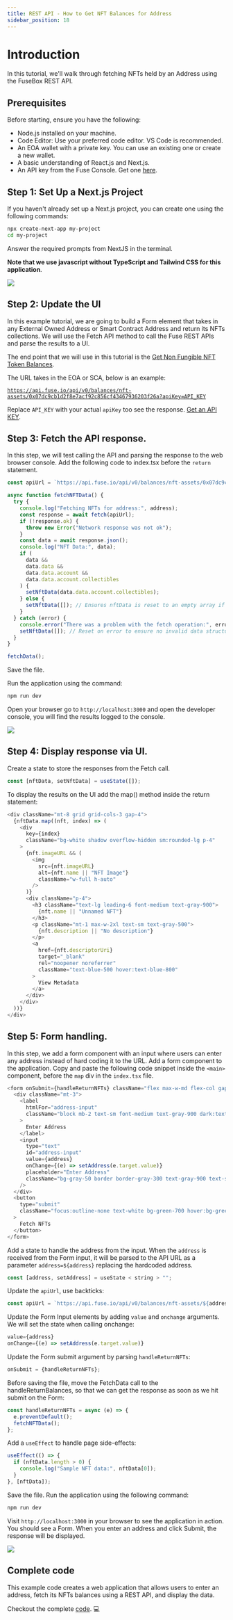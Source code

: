 ```yaml
---
title: REST API - How to Get NFT Balances for Address
sidebar_position: 18
---
```


# Introduction

In this tutorial, we'll walk through fetching NFTs held by an Address using the FuseBox REST API.

## Prerequisites

Before starting, ensure you have the following:

- Node.js installed on your machine.
- Code Editor: Use your preferred code editor. VS Code is recommended.
- An EOA wallet with a private key. You can use an existing one or create a new wallet.
- A basic understanding of React.js and Next.js.
- An API key from the Fuse Console. Get one [here](https://console.fuse.io/build).

## Step 1: Set Up a Next.js Project

If you haven't already set up a Next.js project, you can create one using the following commands:

```bash
npx create-next-app my-project
cd my-project
```

Answer the required prompts from NextJS in the terminal.

**Note that we use javascript without TypeScript and Tailwind CSS for this application**.

<img src="/img/tutorials/nextjs-init.png" />

## Step 2: Update the UI

In this example tutorial, we are going to build a Form element that takes in any External Owned Address or Smart Contract Address and return its NFTs collections. We will use the Fetch API method to call the Fuse REST APIs and parse the results to a UI.

The end point that we will use in this tutorial is the [Get Non Fungible NFT Token Balances](../../../developers/fusebox/apis/balances-api/get-non-fungible-nft-token-balances.api.mdx).

The URL takes in the EOA or SCA, below is an example:

[`https://api.fuse.io/api/v0/balances/nft-assets/0x07dc9cb1d2f8e7acf92c856cf43467936203f26a?apiKey=API_KEY`](https://api.fuse.io/api/v0/balances/nft-assets/0x07dc9cb1d2f8e7acf92c856cf43467936203f26a?apiKey=API_KEY)

Replace `API_KEY` with your actual `apiKey` too see the response. [Get an API KEY](https://console.fuse.io/build).

## Step 3: Fetch the API response.

In this step, we will test calling the API and parsing the response to the web browser console. Add the following code to index.tsx before the `return` statement.

```javascript
const apiUrl = `https://api.fuse.io/api/v0/balances/nft-assets/0x07dc9cb1d2f8e7acf92c856cf43467936203f26a?apiKey=API_KEY`;

async function fetchNFTData() {
  try {
    console.log("Fetching NFTs for address:", address);
    const response = await fetch(apiUrl);
    if (!response.ok) {
      throw new Error("Network response was not ok");
    }
    const data = await response.json();
    console.log("NFT Data:", data);
    if (
      data &&
      data.data &&
      data.data.account &&
      data.data.account.collectibles
    ) {
      setNftData(data.data.account.collectibles);
    } else {
      setNftData([]); // Ensures nftData is reset to an empty array if no collectibles are found
    }
  } catch (error) {
    console.error("There was a problem with the fetch operation:", error);
    setNftData([]); // Reset on error to ensure no invalid data structures are used
  }
}

fetchData();
```

Save the file.

Run the application using the command:

```javascript
npm run dev
```

Open your browser go to `http://localhost:3000` and open the developer console, you will find the results logged to the console.

<img src="/img/tutorials/get-nfts-console.png" />

## Step 4: Display response via UI.

Create a state to store the responses from the Fetch call.

```javascript
const [nftData, setNftData] = useState([]);
```

To display the results on the UI add the map() method inside the return statement:

```javascript
<div className="mt-8 grid grid-cols-3 gap-4">
  {nftData.map((nft, index) => (
    <div
      key={index}
      className="bg-white shadow overflow-hidden sm:rounded-lg p-4"
    >
      {nft.imageURL && (
        <img
          src={nft.imageURL}
          alt={nft.name || "NFT Image"}
          className="w-full h-auto"
        />
      )}
      <div className="p-4">
        <h3 className="text-lg leading-6 font-medium text-gray-900">
          {nft.name || "Unnamed NFT"}
        </h3>
        <p className="mt-1 max-w-2xl text-sm text-gray-500">
          {nft.description || "No description"}
        </p>
        <a
          href={nft.descriptorUri}
          target="_blank"
          rel="noopener noreferrer"
          className="text-blue-500 hover:text-blue-800"
        >
          View Metadata
        </a>
      </div>
    </div>
  ))}
</div>
```

## Step 5: Form handling.

In this step, we add a form component with an input where users can enter any address instead of hard coding it to the URL. Add a form component to the application. Copy and paste the following code snippet inside the `<main>` component, before the `map` div in the `index.tsx` file.

```javascript
<form onSubmit={handleReturnNFTs} className="flex max-w-md flex-col gap-4">
  <div className="mt-3">
    <label
      htmlFor="address-input"
      className="block mb-2 text-sm font-medium text-gray-900 dark:text-white"
    >
      Enter Address
    </label>
    <input
      type="text"
      id="address-input"
      value={address}
      onChange={(e) => setAddress(e.target.value)}
      placeholder="Enter Address"
      className="bg-gray-50 border border-gray-300 text-gray-900 text-sm rounded-lg focus:ring-blue-500 focus:border-blue-500 block w-full p-2.5 dark:bg-gray-700 dark:border-gray-600 dark:placeholder-gray-400 dark:text-white dark:focus:ring-blue-500 dark:focus:border-blue-500"
    />
  </div>
  <button
    type="submit"
    className="focus:outline-none text-white bg-green-700 hover:bg-green-800 focus:ring-4 focus:ring-green-300 font-medium rounded-lg text-sm px-5 py-2.5 me-2 mb-2 dark:bg-green-600 dark:hover:bg-green-700 dark:focus:ring-green-800"
  >
    Fetch NFTs
  </button>
</form>
```

Add a state to handle the address from the input. When the `address` is received from the Form input, it will be parsed to the API URL as a parameter `address=${address}` replacing the hardcoded address.

```javascript
const [address, setAddress] = useState < string > "";
```

Update the `apiUrl`, use backticks:

```javascript
const apiUrl = `https://api.fuse.io/api/v0/balances/nft-assets/${address}?apiKey=API_KEY`;
```

Update the Form Input elements by adding `value` and `onchange` arguments. We will set the state when calling onchange:

```javascript
value={address}
onChange={(e) => setAddress(e.target.value)}
```

Update the Form submit argument by parsing `handleReturnNFTs`:

```javascript
onSubmit = {handleReturnNFTs};
```

Before saving the file, move the FetchData call to the handleReturnBalances, so that we can get the response as soon as we hit submit on the Form:

```javascript
const handleReturnNFTs = async (e) => {
  e.preventDefault();
  fetchNFTData();
};
```

Add a `useEffect` to handle page side-effects:

```javascript
useEffect(() => {
  if (nftData.length > 0) {
    console.log("Sample NFT data:", nftData[0]);
  }
}, [nftData]);
```

Save the file.
Run the application using the following command:

```javascript
npm run dev
```

Visit `http://localhost:3000` in your browser to see the application in action. You should see a Form. When you enter an address and click Submit, the response will be displayed.

<img src="/img/tutorials/get-nfts.png" />

## Complete code

This example code creates a web application that allows users to enter an address, fetch its NFTs balances using a REST API, and display the data.

Checkout the complete [code](https://github.com/fuseio/examples/blob/api-erc721-balance/erc721/pages/index.js). 💻
